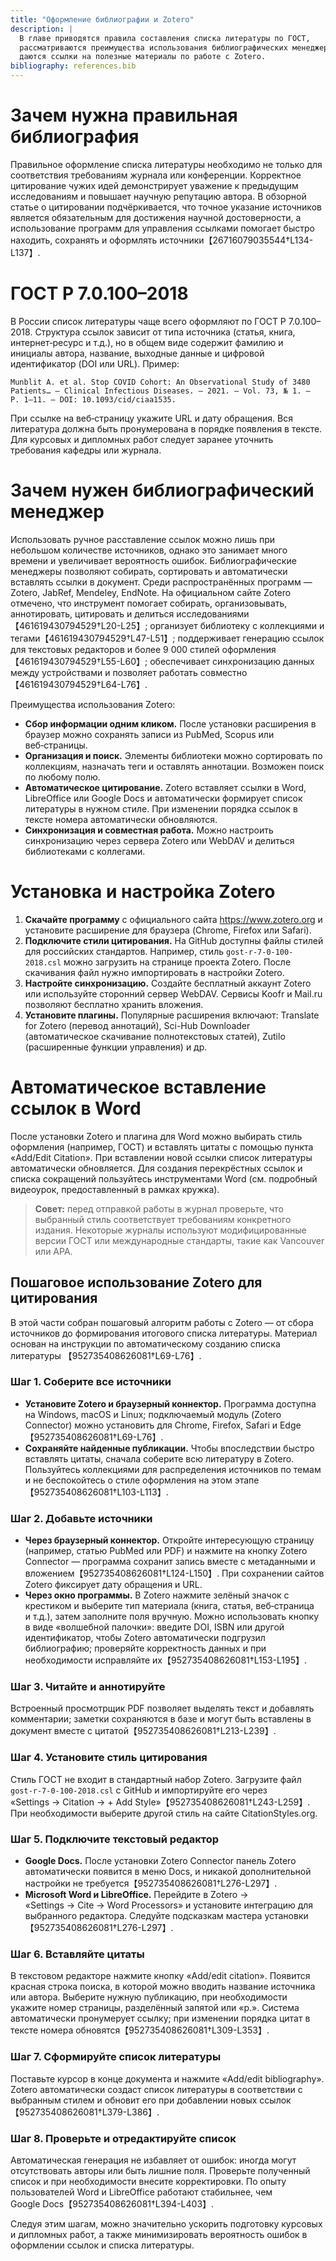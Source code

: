 ```yaml
---
title: "Оформление библиографии и Zotero"
description: |
  В главе приводятся правила составления списка литературы по ГОСТ,
  рассматриваются преимущества использования библиографических менеджеров и
  даются ссылки на полезные материалы по работе с Zotero.
bibliography: references.bib
---
```


# Зачем нужна правильная библиография {#sec-bibliography}

Правильное оформление списка литературы необходимо не только для соответствия требованиям журнала или конференции. Корректное цитирование чужих идей демонстрирует уважение к предыдущим исследованиям и повышает научную репутацию автора. В обзорной статье о цитировании подчёркивается, что точное указание источников является обязательным для достижения научной достоверности, а использование программ для управления ссылками помогает быстро находить, сохранять и оформлять источники【26716079035544†L134-L137】.

# ГОСТ Р 7.0.100–2018

В России список литературы чаще всего оформляют по ГОСТ Р 7.0.100–2018. Структура ссылок зависит от типа источника (статья, книга, интернет‑ресурс и т.д.), но в общем виде содержит фамилию и инициалы автора, название, выходные данные и цифровой идентификатор (DOI или URL). Пример:

```         
Munblit A. et al. Stop COVID Cohort: An Observational Study of 3480 Patients… – Clinical Infectious Diseases. – 2021. – Vol. 73, № 1. – P. 1–11. – DOI: 10.1093/cid/ciaa1535.
```

При ссылке на веб‑страницу укажите URL и дату обращения. Вся литература должна быть пронумерована в порядке появления в тексте. Для курсовых и дипломных работ следует заранее уточнить требования кафедры или журнала.

# Зачем нужен библиографический менеджер

Использовать ручное расставление ссылок можно лишь при небольшом количестве источников, однако это занимает много времени и увеличивает вероятность ошибок. Библиографические менеджеры позволяют собирать, сортировать и автоматически вставлять ссылки в документ. Среди распространённых программ — Zotero, JabRef, Mendeley, EndNote. На официальном сайте Zotero отмечено, что инструмент помогает собирать, организовывать, аннотировать, цитировать и делиться исследованиями【461619430794529†L20-L25】; организует библиотеку с коллекциями и тегами【461619430794529†L47-L51】; поддерживает генерацию ссылок для текстовых редакторов и более 9 000 стилей оформления【461619430794529†L55-L60】; обеспечивает синхронизацию данных между устройствами и позволяет работать совместно【461619430794529†L64-L76】.

Преимущества использования Zotero:

-   **Сбор информации одним кликом.** После установки расширения в браузер можно сохранять записи из PubMed, Scopus или веб‑страницы.
-   **Организация и поиск.** Элементы библиотеки можно сортировать по коллекциям, назначать теги и оставлять аннотации. Возможен поиск по любому полю.
-   **Автоматическое цитирование.** Zotero вставляет ссылки в Word, LibreOffice или Google Docs и автоматически формирует список литературы в нужном стиле. При изменении порядка ссылок в тексте номера автоматически обновляются.
-   **Синхронизация и совместная работа.** Можно настроить синхронизацию через сервера Zotero или WebDAV и делиться библиотеками с коллегами.

# Установка и настройка Zotero

1.  **Скачайте программу** с официального сайта <https://www.zotero.org> и установите расширение для браузера (Chrome, Firefox или Safari).
2.  **Подключите стили цитирования.** На GitHub доступны файлы стилей для российских стандартов. Например, стиль `gost-r-7-0-100-2018.csl` можно загрузить на странице проекта Zotero. После скачивания файл нужно импортировать в настройки Zotero.
3.  **Настройте синхронизацию.** Создайте бесплатный аккаунт Zotero или используйте сторонний сервер WebDAV. Сервисы Koofr и Mail.ru позволяют бесплатно хранить вложения.
4.  **Установите плагины.** Популярные расширения включают: Translate for Zotero (перевод аннотаций), Sci-Hub Downloader (автоматическое скачивание полнотекстовых статей), Zutilo (расширенные функции управления) и др.

# Автоматическое вставление ссылок в Word

После установки Zotero и плагина для Word можно выбирать стиль оформления (например, ГОСТ) и вставлять цитаты с помощью пункта «Add/Edit Citation». При вставлении новой ссылки список литературы автоматически обновляется. Для создания перекрёстных ссылок и списка сокращений пользуйтесь инструментами Word (см. подробный видеоурок, предоставленный в рамках кружка).

> **Совет:** перед отправкой работы в журнал проверьте, что выбранный стиль соответствует требованиям конкретного издания. Некоторые журналы используют модифицированные версии ГОСТ или международные стандарты, такие как Vancouver или APA.

## Пошаговое использование Zotero для цитирования

В этой части собран пошаговый алгоритм работы с Zotero — от сбора источников до формирования итогового списка литературы. Материал основан на инструкции по автоматическому созданию списка литературы 【952735408626081†L69-L76】.

### Шаг 1. Соберите все источники

-   **Установите Zotero и браузерный коннектор.** Программа доступна на Windows, macOS и Linux; подключаемый модуль (Zotero Connector) можно установить для Chrome, Firefox, Safari и Edge【952735408626081†L69-L76】.
-   **Сохраняйте найденные публикации.** Чтобы впоследствии быстро вставлять цитаты, сначала соберите всю литературу в Zotero. Пользуйтесь коллекциями для распределения источников по темам и не беспокойтесь о стиле оформления на этом этапе【952735408626081†L103-L113】.

### Шаг 2. Добавьте источники

-   **Через браузерный коннектор.** Откройте интересующую страницу (например, статью PubMed или PDF) и нажмите на кнопку Zotero Connector — программа сохранит запись вместе с метаданными и вложением【952735408626081†L124-L150】. При сохранении сайтов Zotero фиксирует дату обращения и URL.
-   **Через окно программы.** В Zotero нажмите зелёный значок с крестиком и выберите тип материала (книга, статья, веб‑страница и т.д.), затем заполните поля вручную. Можно использовать кнопку в виде «волшебной палочки»: введите DOI, ISBN или другой идентификатор, чтобы Zotero автоматически подгрузил библиографию; проверяйте корректность данных и при необходимости исправляйте их【952735408626081†L153-L195】.

### Шаг 3. Читайте и аннотируйте

Встроенный просмотрщик PDF позволяет выделять текст и добавлять комментарии; заметки сохраняются в базе и могут быть вставлены в документ вместе с цитатой【952735408626081†L213-L239】.

### Шаг 4. Установите стиль цитирования

Стиль ГОСТ не входит в стандартный набор Zotero. Загрузите файл `gost-r-7-0-100-2018.csl` с GitHub и импортируйте его через «Settings → Citation → + Add Style»【952735408626081†L243-L259】. При необходимости выберите другой стиль на сайте CitationStyles.org.

### Шаг 5. Подключите текстовый редактор

-   **Google Docs.** После установки Zotero Connector панель Zotero автоматически появится в меню Docs, и никакой дополнительной настройки не требуется【952735408626081†L276-L297】.
-   **Microsoft Word и LibreOffice.** Перейдите в Zotero → «Settings → Cite → Word Processors» и установите интеграцию для выбранного редактора. Следуйте подсказкам мастера установки 【952735408626081†L276-L297】.

### Шаг 6. Вставляйте цитаты

В текстовом редакторе нажмите кнопку «Add/edit citation». Появится красная строка поиска, в которой можно вводить название источника или автора. Выберите нужную публикацию, при необходимости укажите номер страницы, разделённый запятой или «p.». Система автоматически пронумерует ссылку; при изменении порядка цитат в тексте номера обновятся【952735408626081†L309-L353】.

### Шаг 7. Сформируйте список литературы

Поставьте курсор в конце документа и нажмите «Add/edit bibliography». Zotero автоматически создаст список литературы в соответствии с выбранным стилем и обновит его при добавлении новых ссылок【952735408626081†L379-L386】.

### Шаг 8. Проверьте и отредактируйте список

Автоматическая генерация не избавляет от ошибок: иногда могут отсутствовать авторы или быть лишние поля. Проверьте полученный список и при необходимости внесите корректировки. По опыту пользователей Word и LibreOffice работают стабильнее, чем Google Docs【952735408626081†L394-L403】.

Следуя этим шагам, можно значительно ускорить подготовку курсовых и дипломных работ, а также минимизировать вероятность ошибок в оформлении ссылок и списка литературы.